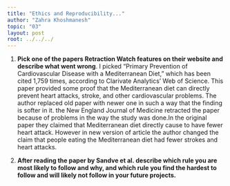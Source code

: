 ```yaml
---
title: "Ethics and Reproducibility..."
author: "Zahra Khoshmanesh"
topic: "03"
layout: post
root: ../../../
---
```


1. **Pick one of the papers Retraction Watch features on their website and describe what went wrong**. 
I picked “Primary Prevention of Cardiovascular Disease with a Mediterranean Diet,” which has been cited 1,759 times, according to Clarivate Analytics’ Web of Science. This paper provided some proof that the Mediterranean diet can directly prevent heart attacks, stroke, and other cardiovascular problems. The author replaced old paper with newer one in such a way that the finding is softer in it. the New England Journal of Medicine retracted the paper because of problems in the way the study was done.In the original paper they claimed that Mediterranean diet directly cause to have fewer heart attack. However in new version of article the author changed the claim that people eating the Mediterranean diet had fewer strokes and heart attacks.


2. **After reading the paper by Sandve et al. describe which rule you are most likely to follow and why, and which rule you find the hardest to follow and will likely not follow in your future projects.**


